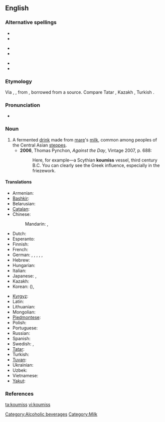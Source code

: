 ==English==

===Alternative spellings===
{{top3}}
*{{l|en|kumis}}
*{{l|en|kumiss}}
{{mid3}}
*{{l|en|kumisz}}
*{{l|en|kymys}}
{{mid3}}
*{{l|en|kymyz}}
*{{l|en|qymyz}}
{{bottom}}

===Etymology===
Via {{etyl|fr}} {{term|koumis|lang=fr}}, {{etyl|de}} {{term|Kumiss|lang=de}}, from {{etyl|ru}} {{term|кумыс|tr=kumýs|lang=ru}}, borrowed from a {{etyl|trk}} source. Compare Tatar {{term|кымыз|lang=tt|tr=kymyz}}, Kazakh {{term|қымыз|tr=qımız}}, Turkish {{term|kımız|lang=tr}}.

===Pronunciation===
* {{IPA|/ˈkuːmɪs/}}

===Noun===
{{en-noun|-}}

# A fermented [[drink]] made from [[mare]]'s [[milk]], common among peoples of the Central Asian [[steppes]].
#* '''2006''', Thomas Pynchon, ''Against the Day'', Vintage 2007, p. 688:
#*: Here, for example—a Scythian '''koumiss''' vessel, third century B.C.  You can clearly see the Greek influence, especially in the friezework.

====Translations====
{{trans-top|fermented drink}}
* Armenian: {{t|hy|կումիս|tr=kumis|sc=Armn}}
* [[Bashkir]]: {{t|ba|ҡымыҙ|sc=Cyrl}}
* Belarusian: {{t|be|кумыс|m|tr=kumýs|sc=Cyrl}}
* [[Catalan]]: {{t|ca|kumis|m}}
* Chinese:
*: Mandarin: {{t|zh|馬奶酒|sc=Hani}}, {{t|zh|马奶酒|tr=mǎnǎijiǔ|sc=Hani}}
* Dutch: {{t|nl|koemis}}
* Esperanto: {{t|eo|kumiso}}
* Finnish: {{t|fi|kumissi}}
* French: {{t|fr|kumiz|m}}
* German: {{t|de|Kumys|m}},  {{t|de|Kumyß}},  {{t|de|Kumyss}},  {{t|de|Kumiss}},  {{t|de|Kumis}},  {{t|de|Kumiß}}
* Hebrew: {{t|he|קומיס|sc=Hebr}}
* Hungarian: {{t|hu|kumisz}}
* Italian: {{t|it|kumis}}
* Japanese: {{t|ja|馬乳酒|tr=ばにゅうしゅ, banyūshu|sc=Jpan}},  {{t|ja|クミス|tr=kumisu|sc=Jpan}}
* Kazakh: {{t|kk|қымыз|sc=Cyrl}}
* Korean: {{t|ko|마유주|tr=mayuju|sc=Kore}} ({{t|ko|馬奶酒|sc=Kore}}),  {{t|ko|쿠미스|tr=kumiseu|sc=Kore}}
{{trans-mid}}
* [[Kyrgyz]]: {{t|ky|кымыз|sc=Cyrl}}
* Latin: {{t|la|cosmos}}
* Lithuanian: {{t|lt|kumysas}}
* Mongolian: {{t|mn|айраг|tr=ayrag|sc=Cyrl}}
* [[Piedmontese]]: {{tø|pms|koumyss}}
* Polish: {{t|pl|kumys}}
* Portuguese: {{t|pt|kumis}}
* Russian: {{t|ru|кумыс|m|tr=kumýs|sc=Cyrl}}
* Spanish: {{t|es|kumis|m}}
* Swedish: {{t|sv|kumys}},  {{t|sv|kumiss}}
* [[Tatar]]: {{t|tt|кымыз|sc=Cyrl}}
* Turkish: {{t+|tr|kımız}}
* [[Tuvan]]: {{tø|tyv|хымыс}}
* Ukrainian: {{t|uk|кумис|m|tr=kumýs|sc=Cyrl}}
* Uzbek: {{t|uz|qimiz}}
* Vietnamese: {{t|vi|rượu sữa ngựa}}
* [[Yakut]]: {{tø|sah|кымыс|tr=kymys|sc=Cyrl}}
{{trans-bottom}}

===References===
<references />
[[Category:Alcoholic beverages]]
[[Category:Milk]]
[[ta:koumiss]]
[[vi:koumiss]]